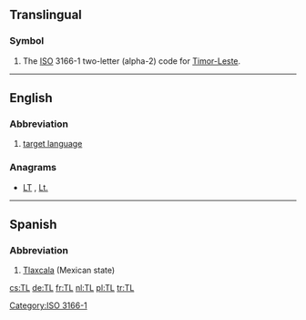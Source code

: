 {{also|Tl|.tl}}
==Translingual==

===Symbol===
{{head|mul|symbol}}

# The [[ISO]] 3166-1 two-letter (alpha-2) code for [[Timor-Leste]].

[[Category:ISO 3166-1]]

----
==English==

===Abbreviation===
{{en-abbr}}

# {{context|linguistics|lang=en}} [[target language]]

===Anagrams===
* [[LT#English|LT]] , [[Lt.#English|Lt.]]

----

==Spanish==

===Abbreviation===
{{head|es|abbreviation}}

# [[Tlaxcala]] (Mexican state)

[[cs:TL]]
[[de:TL]]
[[fr:TL]]
[[nl:TL]]
[[pl:TL]]
[[tr:TL]]